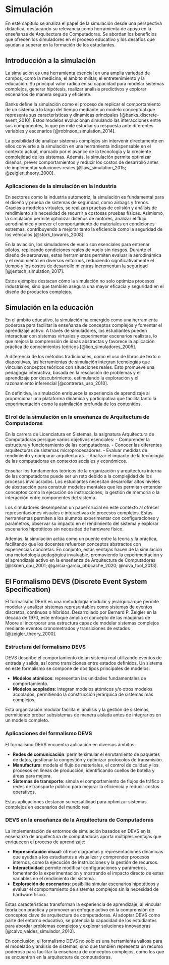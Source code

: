 # Simulación {#simulación}
En este capítulo se analiza el papel de la simulación desde una perspectiva didáctica, destacando su relevancia como herramienta de apoyo en la enseñanza de Arquitectura de Computadoras. Se abordan los beneficios que ofrecen los simuladores en el proceso educativo y los desafíos que ayudan a superar en la formación de los estudiantes.

## Introducción a la simulación
La simulación es una herramienta esencial en una amplia variedad de campos, como la medicina, el ámbito militar, el entretenimiento y la educación. Su principal valor radica en su capacidad para modelar sistemas complejos, generar hipótesis, realizar análisis predictivos y explorar escenarios de manera segura y eficiente.

Banks define la simulación como el proceso de replicar el comportamiento de un sistema a lo largo del tiempo mediante un modelo conceptual que representa sus características y dinámicas principales [@banks_discrete-event_2010]. Estos modelos evolucionan simulando las interacciones entre sus componentes, lo que permite estudiar su respuesta ante diferentes variables y escenarios [@robinson_simulation_2014].

La posibilidad de analizar sistemas complejos sin intervenir directamente en ellos convierte a la simulación en una herramienta indispensable en el contexto actual, marcado por el avance de la tecnología y la creciente complejidad de los sistemas. Además, la simulación permite optimizar diseños, prever comportamientos y reducir los costos de desarrollo antes de implementar soluciones reales [@law_simulation_2015; @zeigler_theory_2000].

### Aplicaciones de la simulación en la industria
En sectores como la industria automotriz, la simulación es fundamental para el diseño y prueba de sistemas de seguridad, como airbags y frenos. Gracias a modelos virtuales, se realizan pruebas de colisión y análisis de rendimiento sin necesidad de recurrir a costosas pruebas físicas. Asimismo, la simulación permite optimizar diseños de motores, analizar el flujo aerodinámico y prever el comportamiento de materiales en condiciones extremas, contribuyendo a mejorar tanto la eficiencia como la seguridad de los vehículos [@stork_towards_2008].

En la aviación, los simuladores de vuelo son esenciales para entrenar pilotos, replicando condiciones reales de vuelo sin riesgos. Durante el diseño de aeronaves, estas herramientas permiten evaluar la aerodinámica y el rendimiento en diversos entornos, reduciendo significativamente el tiempo y los costos de desarrollo mientras incrementan la seguridad [@jentsch_simulation_2017].

Estos ejemplos destacan cómo la simulación no solo optimiza procesos industriales, sino que también asegura una mayor eficacia y seguridad en el diseño de productos complejos.

## Simulación en la educación
En el ámbito educativo, la simulación ha emergido como una herramienta poderosa para facilitar la enseñanza de conceptos complejos y fomentar el aprendizaje activo. A través de simuladores, los estudiantes pueden interactuar con sistemas virtuales y experimentar escenarios realistas, lo que mejora la comprensión de ideas abstractas y favorece la aplicación práctica de conocimientos teóricos [@lion_simuladores_2005].

A diferencia de los métodos tradicionales, como el uso de libros de texto o diapositivas, las herramientas de simulación integran tecnologías que vinculan conceptos teóricos con situaciones reales. Esto promueve una pedagogía interactiva, basada en la resolución de problemas y el aprendizaje por descubrimiento, estimulando la exploración y el razonamiento inferencial [@contreras_uso_2010].

En definitiva, la simulación enriquece la experiencia de aprendizaje al proporcionar una plataforma dinámica y participativa que facilita tanto la experimentación como la asimilación profunda de los contenidos.

### El rol de la simulación en la enseñanza de Arquitectura de Computadoras
En la carrera de Licenciatura en Sistemas, la asignatura Arquitectura de Computadoras persigue varios objetivos esenciales:
- Comprender la estructura y funcionamiento de las computadoras.
- Conocer las diferentes arquitecturas de sistemas microprocesadores.
- Evaluar medidas de rendimiento y comparar arquitecturas.
- Analizar el impacto de la tecnología de las computadoras en contextos sociales y económicos.

Enseñar los fundamentos teóricos de la organización y arquitectura interna de las computadoras puede ser un reto debido a la complejidad de los procesos involucrados. Los estudiantes necesitan desarrollar altos niveles de abstracción para construir modelos mentales que les permitan entender conceptos como la ejecución de instrucciones, la gestión de memoria o la interacción entre componentes del sistema.

Los simuladores desempeñan un papel crucial en este contexto al ofrecer representaciones visuales e interactivas de procesos complejos. Estas herramientas permiten a los alumnos experimentar con configuraciones y parámetros, observar su impacto en el rendimiento del sistema y explorar escenarios hipotéticos sin necesidad de hardware físico.

Además, la simulación actúa como un puente entre la teoría y la práctica, facilitando que los docentes refuercen conceptos abstractos con experiencias concretas. En conjunto, estas ventajas hacen de la simulación una metodología pedagógica invaluable, promoviendo la experimentación y el aprendizaje activo en la enseñanza de Arquitectura de Computadoras [@skrien_cpu_2001; @garcia-garcia_pbbcache_2020; @nova_tool_2013].

## El Formalismo DEVS (Discrete Event System Specification)
El formalismo DEVS es una metodología modular y jerárquica que permite modelar y analizar sistemas representables como sistemas de eventos discretos, continuos o híbridos. Desarrollado por Bernard P. Zeigler en la década de 1970, este enfoque amplía el concepto de las máquinas de Moore al incorporar una estructura capaz de modelar sistemas complejos mediante eventos cronometrados y transiciones de estados [@zeigler_theory_2000].

### Estructura del formalismo DEVS
DEVS describe el comportamiento de un sistema real utilizando eventos de entrada y salida, así como transiciones entre estados definidos. Un sistema en este formalismo se compone de dos tipos principales de modelos:

- **Modelos atómicos**: representan las unidades fundamentales de comportamiento.
- **Modelos acoplados**: integran modelos atómicos y/o otros modelos acoplados, permitiendo la construcción jerárquica de sistemas más complejos.

Esta organización modular facilita el análisis y la gestión de sistemas, permitiendo probar subsistemas de manera aislada antes de integrarlos en un modelo completo.

### Aplicaciones del formalismo DEVS
El formalismo DEVS encuentra aplicación en diversos ámbitos:

- **Redes de comunicación**: permite simular el enrutamiento de paquetes de datos, gestionar la congestión y optimizar protocolos de transmisión.
- **Manufactura**: modela el flujo de materiales, el control de calidad y los procesos en líneas de producción, identificando cuellos de botella y áreas para mejora.
- **Sistemas de transporte**: simula el comportamiento de flujos de tráfico o redes de transporte público para mejorar la eficiencia y reducir costos operativos.

Estas aplicaciones destacan su versatilidad para optimizar sistemas complejos en escenarios del mundo real.

### DEVS en la enseñanza de la Arquitectura de Computadoras
La implementación de entornos de simulación basados en DEVS en la enseñanza de arquitectura de computadoras aporta múltiples ventajas que enriquecen el proceso de aprendizaje:

- **Representación visual**: ofrece diagramas y representaciones dinámicas que ayudan a los estudiantes a visualizar y comprender procesos internos, como la ejecución de instrucciones y la gestión de recursos.
- **Interactividad**: permite modificar configuraciones y parámetros, fomentando la experimentación y mostrando el impacto directo de estas variables en el rendimiento del sistema.
- **Exploración de escenarios**: posibilita simular escenarios hipotéticos y evaluar el comportamiento de sistemas complejos sin la necesidad de hardware físico.

Estas características transforman la experiencia de aprendizaje, al vincular teoría con práctica y promover un enfoque activo en la comprensión de conceptos clave de arquitectura de computadoras. Al adoptar DEVS como parte del entorno educativo, se potencia la capacidad de los estudiantes para abordar problemas complejos y explorar soluciones innovadoras [@calvo_valdes_simulador_2010].

En conclusión, el formalismo DEVS no solo es una herramienta valiosa para el modelado y análisis de sistemas, sino que también representa un recurso poderoso para facilitar la enseñanza de conceptos complejos, como los que se encuentran en la arquitectura de computadoras.